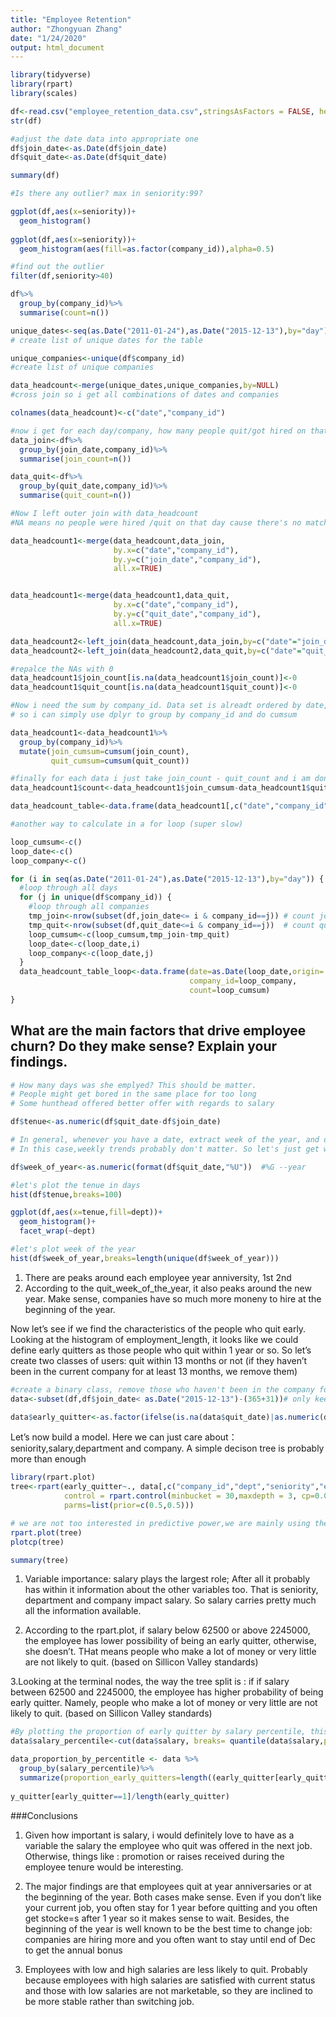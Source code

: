 ```yaml
---
title: "Employee Retention"
author: "Zhongyuan Zhang"
date: "1/24/2020"
output: html_document
---
```


```r
library(tidyverse)
library(rpart)
library(scales)
```

```r
df<-read.csv("employee_retention_data.csv",stringsAsFactors = FALSE, header = TRUE)
str(df)
```
```r
#adjust the date data into appropriate one
df$join_date<-as.Date(df$join_date)
df$quit_date<-as.Date(df$quit_date)

summary(df)

#Is there any outlier? max in seniority:99?
```
```r
ggplot(df,aes(x=seniority))+
  geom_histogram()
 
ggplot(df,aes(x=seniority))+
  geom_histogram(aes(fill=as.factor(company_id)),alpha=0.5)

#find out the outlier
filter(df,seniority>40)


```

```r
df%>%
  group_by(company_id)%>%
  summarise(count=n())
```
```r
unique_dates<-seq(as.Date("2011-01-24"),as.Date("2015-12-13"),by="day")
# create list of unique dates for the table

unique_companies<-unique(df$company_id)
#create list of unique companies

data_headcount<-merge(unique_dates,unique_companies,by=NULL)
#cross join so i get all combinations of dates and companies

colnames(data_headcount)<-c("date","company_id")

#now i get for each day/company, how many people quit/got hired on that day
data_join<-df%>%
  group_by(join_date,company_id)%>%
  summarise(join_count=n())

data_quit<-df%>%
  group_by(quit_date,company_id)%>%
  summarise(quit_count=n())

#Now I left outer join with data_headcount
#NA means no people were hired /quit on that day cause there's no match; two ways to do this with different function

data_headcount1<-merge(data_headcount,data_join,
                       by.x=c("date","company_id"),
                       by.y=c("join_date","company_id"),
                       all.x=TRUE)


data_headcount1<-merge(data_headcount1,data_quit,
                       by.x=c("date","company_id"),
                       by.y=c("quit_date","company_id"),
                       all.x=TRUE)

data_headcount2<-left_join(data_headcount,data_join,by=c("date"="join_date","company_id"))
data_headcount2<-left_join(data_headcount2,data_quit,by=c("date"="quit_date","company_id"))

#repalce the NAs with 0
data_headcount1$join_count[is.na(data_headcount1$join_count)]<-0
data_headcount1$quit_count[is.na(data_headcount1$quit_count)]<-0

#Now i need the sum by company_id. Data set is alreadt ordered by date,
# so i can simply use dplyr to group by company_id and do cumsum

data_headcount1<-data_headcount1%>%
  group_by(company_id)%>%
  mutate(join_cumsum=cumsum(join_count),
         quit_cumsum=cumsum(quit_count))

#finally for each data i just take join_count - quit_count and i am done data_headcount$
data_headcount1$count<-data_headcount1$join_cumsum-data_headcount1$quit_cumsum

data_headcount_table<-data.frame(data_headcount1[,c("date","company_id","count")])

```

```r
#another way to calculate in a for loop (super slow)

loop_cumsum<-c()
loop_date<-c()
loop_company<-c()

for (i in seq(as.Date("2011-01-24"),as.Date("2015-12-13"),by="day")) {
  #loop through all days
  for (j in unique(df$company_id)) {
    #loop through all companies
    tmp_join<-nrow(subset(df,join_date<= i & company_id==j)) # count joins until that day
    tmp_quit<-nrow(subset(df,quit_date<=i & company_id==j))  # count quits until that day
    loop_cumsum<-c(loop_cumsum,tmp_join-tmp_quit)
    loop_date<-c(loop_date,i)
    loop_company<-c(loop_date,j)
  }
  data_headcount_table_loop<-data.frame(date=as.Date(loop_date,origin='1970-01-01'),
                                        company_id=loop_company,
                                        count=loop_cumsum)
}

```

## What are the main factors that drive employee churn? Do they make sense? Explain your findings.

```r
# How many days was she emplyed? This should be matter.
# People might get bored in the same place for too long
# Some hunthead offered better offer with regards to salary

df$tenue<-as.numeric(df$quit_date-df$join_date)

# In general, whenever you have a date, extract week of the year, and day of the week. They tend to give an idea of seasonality and weekly trends.
# In this case,weekly trends probably don't matter. So let's just get week of the year

df$week_of_year<-as.numeric(format(df$quit_date,"%U"))  #%G --year
```

```r
#let's plot the tenue in days
hist(df$tenue,breaks=100)

ggplot(df,aes(x=tenue,fill=dept))+
  geom_histogram()+
  facet_wrap(~dept)

#let's plot week of the year
hist(df$week_of_year,breaks=length(unique(df$week_of_year)))
```
1. There are peaks around each employee year anniversity, 1st 2nd
2. According to the quit_week_of_the_year, it also peaks around the new year. Make sense, companies have so much more moneny to hire at the beginning of the year.

Now let's see if we find the characteristics of the people who quit early. Looking at the histogram of employment_length, it looks like we could define early quitters as those people who quit within 1 year or so.
So let's create two classes of users: quit within 13 months or not (if they haven't been in the current company for at least 13 months, we remove them)

```r
#create a binary class, remove those who haven't been in the company for more than 13 months
data<-subset(df,df$join_date< as.Date("2015-12-13")-(365+31))# only keep people who had enough time to age

data$early_quitter<-as.factor(ifelse(is.na(data$quit_date)|as.numeric(data$quit_date-data$join_date)> 396,0,1))

```

Let's now build a model. Here we can just care about：seniority,salary,department and company. A simple decison tree is probably more than enough

```r
library(rpart.plot)
tree<-rpart(early_quitter~., data[,c("company_id","dept","seniority","early_quitter","salary")],
            control = rpart.control(minbucket = 30,maxdepth = 3, cp=0.000001),
            parms=list(prior=c(0.5,0.5)))

# we are not too interested in predictive power,we are mainly using the tree as a descriptive stat tool
rpart.plot(tree)
plotcp(tree)

summary(tree)
```
1. Variable importance: salary plays the largest role; After all it probably has within it information about the other variables too. That is seniority, department and company impact salary. So salary carries pretty much all the information available.

2. According to the rpart.plot, if salary below 62500 or above 2245000, the employee has lower possibility of being an early quitter, otherwise, she doesn't. THat means people who make a lot of money or very little are not likely to quit. (based on Sillicon Valley standards)
 
3.Looking at the terminal nodes, the way the tree split is : if if salary between 62500 and 2245000, the employee has higher probability of being early quitter. Namely,  people who make a lot of money or very little are not likely to quit. (based on Sillicon Valley standards)

```r
#By plotting the proportion of early quitter by salary percentile, this becomes quite clear:
data$salary_percentile<-cut(data$salary, breaks= quantile(data$salary,probs=seq(0,1,0.02)), include.lowest = TRUE, labels=1:50)

data_proportion_by_percentitle <- data %>%
  group_by(salary_percentile)%>%
  summarize(proportion_early_quitters=length((early_quitter[early_quitter==1])/length(early_quitter)))
 
y_quitter[early_quitter==1]/length(early_quitter) 

```

###Conclusions

1. Given how important is salary, i would definitely love to have as a variable the salary the employee who quit was offered in the next job. Otherwise, things like : promotion or raises received during the employee tenure would be interesting.

2. The major findings are that employees quit at year anniversaries or at the beginning of the year. Both cases make sense. Even if you don't like your current job, you often stay for 1 year before quitting and you often get stocke=s after 1 year so it makes sense to wait. Besides, the beginning of the year is well known to be the best time to change job: companies are hiring more and you often want to stay until end of Dec to get the annual bonus

3. Employees with low and high salaries are less likely to quit. Probably because employees with high salaries are satisfied with current status and those with low salaries are not marketable, so they are inclined to be more stable rather than switching job.